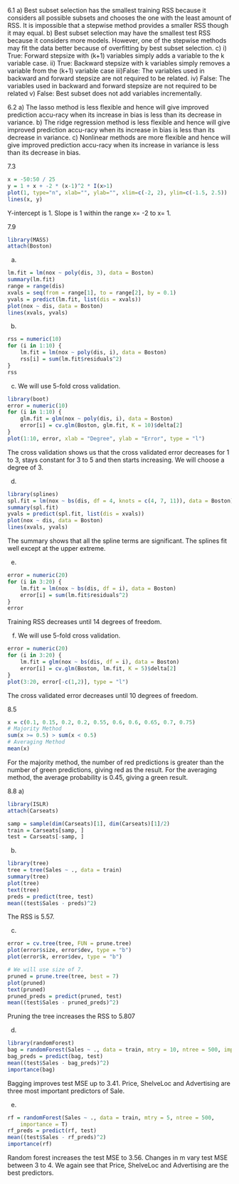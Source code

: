 6.1 
  a)  Best subset selection has the smallest training RSS because it considers all possible subsets and chooses the one with the 
      least amount of RSS. It is impossible that a stepwise method provides a smaller RSS though it may equal.
  b)  Best subset selection may have the smallest test RSS because it considers more models. However, one of the stepwise methods 
      may fit the data better because of overfitting by best subset selection.
  c)
      i)  True:   Forward stepsize with (k+1) variables simply adds a variable to the k variable case.
      ii) True:   Backward stepsize with k variables simply removes a variable from the (k+1) variable case
      iii)False:  The variables used in backward and forward stepsize are not required to be related.
      iv) False:  The variables used in backward and forward stepsize are not required to be related
      v)  False:  Best subset does not add variables incrementally.

6.2
  a)  The lasso method is less flexible and hence will give improved prediction accu-racy when its increase in bias is less than 
      its decrease in variance.
  b)  The ridge regression method is less flexible and hence will give improved prediction accu-racy when its increase in bias is 
      less than its decrease in variance.
  c)  Nonlinear methods are more flexible and hence will give improved prediction accu-racy when its increase in variance is less 
      than its decrease in bias.

7.3
```r
x = -50:50 / 25
y = 1 + x + -2 * (x-1)^2 * I(x>1)
plot(1, type="n", xlab="", ylab="", xlim=c(-2, 2), ylim=c(-1.5, 2.5))
lines(x, y)
```
Y-intercept is 1. Slope is 1  within the range x= -2 to x= 1.


7.9
```r
library(MASS)
attach(Boston)
```
  
  a)
```r
lm.fit = lm(nox ~ poly(dis, 3), data = Boston)
summary(lm.fit)
range = range(dis)
xvals = seq(from = range[1], to = range[2], by = 0.1)
yvals = predict(lm.fit, list(dis = xvals))
plot(nox ~ dis, data = Boston)
lines(xvals, yvals)
```

  b)
```r
rss = numeric(10)
for (i in 1:10) {
    lm.fit = lm(nox ~ poly(dis, i), data = Boston)
    rss[i] = sum(lm.fit$residuals^2)
}
rss
```
  
  c) We will use 5-fold cross validation.
```r
library(boot)
error = numeric(10)
for (i in 1:10) {
    glm.fit = glm(nox ~ poly(dis, i), data = Boston)
    error[i] = cv.glm(Boston, glm.fit, K = 10)$delta[2]
}
plot(1:10, error, xlab = "Degree", ylab = "Error", type = "l")
```
  The cross validation shows us that the cross validated error decreases for 1 to 3, stays constant for 3 to 5 and then starts 
  increasing. We will choose a degree of 3.
  
  d)
```r
library(splines)
spl.fit = lm(nox ~ bs(dis, df = 4, knots = c(4, 7, 11)), data = Boston)
summary(spl.fit)
yvals = predict(spl.fit, list(dis = xvals))
plot(nox ~ dis, data = Boston)
lines(xvals, yvals)
```
  The summary shows that all the spline terms are significant. The splines fit well except at the upper extreme.
  
  
  e)
```r
error = numeric(20)
for (i in 3:20) {
    lm.fit = lm(nox ~ bs(dis, df = i), data = Boston)
    error[i] = sum(lm.fit$residuals^2)
}
error
```
  Training RSS decreases until 14 degrees of freedom.
  
  f) We will use 5-fold cross validation.
```r
error = numeric(20)
for (i in 3:20) {
    lm.fit = glm(nox ~ bs(dis, df = i), data = Boston)
    error[i] = cv.glm(Boston, lm.fit, K = 5)$delta[2]
}
plot(3:20, error[-c(1,2)], type = "l")
```
  The cross validated error decreases until 10 degrees of freedom.
  
8.5
```r
x = c(0.1, 0.15, 0.2, 0.2, 0.55, 0.6, 0.6, 0.65, 0.7, 0.75)
# Majority Method
sum(x >= 0.5) > sum(x < 0.5)
# Averaging Method
mean(x)
```
For the majority method, the number of red predictions is greater than the number of green predictions, giving red as the result. For the averaging method, the average probability is 0.45, giving a green result.

8.8
  a)
```r
library(ISLR)
attach(Carseats)

samp = sample(dim(Carseats)[1], dim(Carseats)[1]/2)
train = Carseats[samp, ]
test = Carseats[-samp, ]
```
  
  b)
```r
library(tree)
tree = tree(Sales ~ ., data = train)
summary(tree)
plot(tree)
text(tree)
preds = predict(tree, test)
mean((test$Sales - preds)^2)
```
  The RSS is 5.57.
  
  c)
```r
error = cv.tree(tree, FUN = prune.tree)
plot(error$size, error$dev, type = "b")
plot(error$k, error$dev, type = "b")
```
```r
# We will use size of 7.
pruned = prune.tree(tree, best = 7)
plot(pruned)
text(pruned)
pruned_preds = predict(pruned, test)
mean((test$Sales - pruned_preds)^2)
```
  Pruning the tree increases the RSS to 5.807
  
  d)
```r
library(randomForest)
bag = randomForest(Sales ~ ., data = train, mtry = 10, ntree = 500, importance = T)
bag_preds = predict(bag, test)
mean((test$Sales - bag_preds)^2)
importance(bag)
```
  
  Bagging improves test MSE up to 3.41. Price, ShelveLoc and Advertising are three most important predictors of Sale.
  
  e)
```r
rf = randomForest(Sales ~ ., data = train, mtry = 5, ntree = 500, 
    importance = T)
rf_preds = predict(rf, test)
mean((test$Sales - rf_preds)^2)
importance(rf)
```
  Random forest increases the test MSE to 3.56. Changes in m vary test MSE between 3 to 4. We again see that Price, ShelveLoc 
  and Advertising are the best predictors.
  